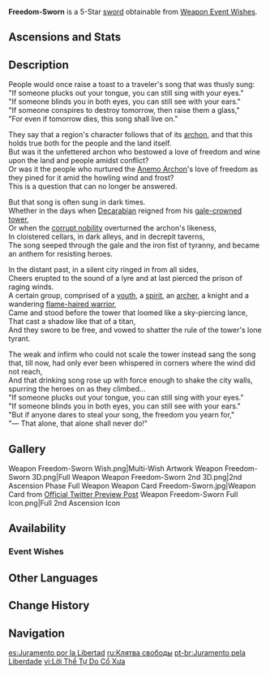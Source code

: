 {{Weapon Infobox
|id             = 11503
|image          = <gallery>
Weapon Freedom-Sworn.png|Base
Weapon Freedom-Sworn 2nd.png|2nd Ascension
</gallery>
|type           = Sword
|releaseDate    = 2021-06-29
|rarity         = 5
|base_atk       = 46
|2nd_stat_type  = Elemental Mastery
|2nd_stat       = 43
|series         = Millennial Movement
|obtain         = Weapon Event Wishes
|passive        = Revolutionary Chorale
|effect         = A part of the "Millennial Movement" that wanders amidst the winds.<br />Increases DMG by (var1)%.<br />When the character wielding this weapon triggers Elemental Reactions, they gain a Sigil of Rebellion. This effect can be triggered once every 0.5s and can be triggered even if said character is not on the field.<br />When you possess 2 Sigils of Rebellion, all of them will be consumed and all nearby party members will obtain "Millennial Movement: Song of Resistance" for 12s.<br />"Millennial Movement: Song of Resistance" increases Normal, Charged, and Plunging Attack DMG by (var2)% and increases ATK by (var3)%. Once this effect is triggered, you will not gain Sigils of Rebellion for 20s.<br />Of the many effects of the "Millennial Movement," buffs of the same type will not stack.
|eff_rank1_var1 = 10
|eff_rank2_var1 = 12.5
|eff_rank3_var1 = 15
|eff_rank4_var1 = 17.5
|eff_rank5_var1 = 20
|eff_rank1_var2 = 16
|eff_rank2_var2 = 20
|eff_rank3_var2 = 24
|eff_rank4_var2 = 28
|eff_rank5_var2 = 32
|eff_rank1_var3 = 20
|eff_rank2_var3 = 25
|eff_rank3_var3 = 30
|eff_rank4_var3 = 35
|eff_rank5_var3 = 40
|eff_att1       = DMG Bonus
|eff_att2       = Normal Attack DMG Bonus
|eff_att3       = Charged Attack DMG Bonus
|eff_att4       = Plunging Attack DMG Bonus
|eff_att5       = ATK
|eff_att6       = Party ATK Increase
|eff_att7       = Party
|eff_att8       = Elemental Reaction Dependent
}}
{{Description|A straight sword, azure as antediluvian song, and as keen as the oaths of freedom taken in the Land of Wind.}}
'''Freedom-Sworn''' is a 5-Star [[sword]] obtainable from [[Weapon Event Wishes]].

==Ascensions and Stats==
{{Weapon Ascensions and Stats
|ascendMat1 = Fetters of the Dandelion Gladiator
|ascendMat2 = Chains of the Dandelion Gladiator
|ascendMat3 = Shackles of the Dandelion Gladiator
|ascendMat4 = Dream of the Dandelion Gladiator
|bossMat1   = Chaos Device
|bossMat2   = Chaos Circuit
|bossMat3   = Chaos Core
|commonMat1 = Divining Scroll
|commonMat2 = Sealed Scroll
|commonMat3 = Forbidden Curse Scroll
}}

==Description==
People would once raise a toast to a traveler's song that was thusly sung:<br />
"If someone plucks out your tongue, you can still sing with your eyes."<br />
"If someone blinds you in both eyes, you can still see with your ears."<br />
"If someone conspires to destroy tomorrow, then raise them a glass,"<br />
"For even if tomorrow dies, this song shall live on."

They say that a region's character follows that of its [[archon]], and that this holds true both for the people and the land itself.<br />
But was it the unfettered archon who bestowed a love of freedom and wine upon the land and people amidst conflict?<br />
Or was it the people who nurtured the [[Barbatos|Anemo Archon]]'s love of freedom as they pined for it amid the howling wind and frost?<br />
This is a question that can no longer be answered.

But that song is often sung in dark times.<br />
Whether in the days when [[Decarabian]] reigned from his [[Stormterror's Lair|gale-crowned tower]],<br />
Or when the [[Lawrence Clan|corrupt nobility]] overturned the archon's likeness,<br />
In cloistered cellars, in dark alleys, and in decrepit taverns,<br />
The song seeped through the gale and the iron fist of tyranny, and became an anthem for resisting heroes.

In the distant past, in a silent city ringed in from all sides,<br />
Cheers erupted to the sound of a lyre and at last pierced the prison of raging winds.<br />
A certain group, comprised of a [[Nameless Bard|youth]], a [[Barbatos|spirit]], an [[Amos|archer]], a knight and a wandering [[Red-Haired Warrior|flame-haired warrior]],<br />
Came and stood before the tower that loomed like a sky-piercing lance,<br />
That cast a shadow like that of a titan,<br />
And they swore to be free, and vowed to shatter the rule of the tower's lone tyrant.

The weak and infirm who could not scale the tower instead sang the song that, till now, had only ever been whispered in corners where the wind did not reach,<br />
And that drinking song rose up with force enough to shake the city walls, spurring the heroes on as they climbed...<br />
"If someone plucks out your tongue, you can still sing with your eyes."<br />
"If someone blinds you in both eyes, you can still see with your ears."<br />
"But if anyone dares to steal your song, the freedom you yearn for,"<br />
"&mdash; That alone, that alone shall never do!"

==Gallery==
<gallery hideaddbutton="true" captionalign="center">
Weapon Freedom-Sworn Wish.png|Multi-Wish Artwork
Weapon Freedom-Sworn 3D.png|Full Weapon
Weapon Freedom-Sworn 2nd 3D.png|2nd Ascension Phase Full Weapon
Weapon Card Freedom-Sworn.jpg|Weapon Card from [https://twitter.com/GenshinImpact/status/1408998523853434883 Official Twitter Preview Post]
Weapon Freedom-Sworn Full Icon.png|Full 2nd Ascension Icon
</gallery>

==Availability==
===Event Wishes===
{{Featured}}
<!--
==Trivia==-->

==Other Languages==
{{Other Languages
|en      = Freedom-Sworn
|zhs     = 苍古自由之誓
|zhs_rm  = Cānggǔ Zìyóu zhī Shì
|zht     = 蒼古自由之誓
|zht_rm  = Cānggǔ Zìyóu zhī Shì
|zh_tl   = Oath of Eternal Freedom
|ja      = 蒼古なる自由への誓い
|ja_rm   = Soukonaru jiyuu-e no chikai
|ja_tl   = Oath of Eternal Freedom
|ko      = 오래된 자유의 서약
|ko_rm   = Oraedoen Jayu-ui Seoyak
|ko_tl   = Oath of Old Freedom
|es      = Juramento por la Libertad
|es_tl   = Oath of Freedom
|fr      = Serment de la liberté
|fr_tl   = Oath of Freedom
|ru      = Клятва свободы
|ru_tl   = The Oath of Freedom
|th      = Freedom-Sworn
|vi      = Lời Thề Tự Do Cổ Xưa
|vi_tl   = Ancient Oath of Freedom
|de      = Blasser Schwur der Freiheit
|de_tl   = Pale Oath of Freedom
|id      = Freedom-Sworn
|pt      = Juramento pela Liberdade
|pt_tl   = Oath of Freedom
}}

==Change History==
{{Change History|1.6}}
<!--
==References==
{{Reflist}}-->

==Navigation==
{{Weapons by Series Navbox|series=Millennial Movement}}
{{Weapon Navbox|type=Swords}}

[[es:Juramento por la Libertad]]
[[ru:Клятва свободы]]
[[pt-br:Juramento pela Liberdade]]
[[vi:Lời Thề Tự Do Cổ Xưa]]